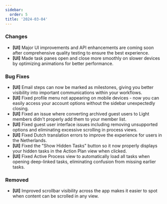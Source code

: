 ```yaml
---
sidebar:
  order: 5
title: '2024-03-04'
---
```


### Changes

- **[UI]** Major UI improvements and API enhancements are coming soon after comprehensive quality testing to ensure the best experience.
- **[UI]** Made task panes open and close more smoothly on slower devices by optimizing animations for better performance.

### Bug Fixes

- **[UI]** Email steps can now be marked as milestones, giving you better visibility into important communications within your workflows.
- **[UI]** Fixed profile menu not appearing on mobile devices - now you can easily access your account options without the sidebar unexpectedly closing.
- **[UI]** Fixed an issue where converting archived guest users to Light members didn't properly add them to your member list.
- **[UI]** Fixed guest user interface issues including removing unsupported options and eliminating excessive scrolling in process views.
- **[UI]** Fixed Dutch translation errors to improve the experience for users in the Netherlands.
- **[UI]** Fixed the "Show Hidden Tasks" button so it now properly displays your hidden tasks in the Action Plan view when clicked.
- **[UI]** Fixed Active Process view to automatically load all tasks when opening deep-linked tasks, eliminating confusion from missing earlier tasks.

### Removed

- **[UI]** Improved scrollbar visibility across the app makes it easier to spot when content can be scrolled in any view.